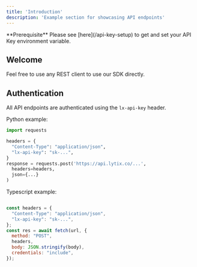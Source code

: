 ```yaml
---
title: 'Introduction'
description: 'Example section for showcasing API endpoints'
---
```


<Info>
  **Prerequisite** Please see [here](/api-key-setup) to get and set your API Key environment variable.
</Info>

## Welcome

Feel free to use any REST client to use our SDK directly.

## Authentication

All API endpoints are authenticated using the `lx-api-key` header.

Python example:
```py
import requests

headers = {
  "Content-Type": "application/json",
  "lx-api-key": "sk-...",
}
response = requests.post('https://api.lytix.co/...',
  headers=headers,
  json={...}
)
```

Typescript example:

```js

const headers = {
  "Content-Type": "application/json",
  "lx-api-key": "sk-...",
};
const res = await fetch(url, {
  method: "POST",
  headers,
  body: JSON.stringify(body),
  credentials: "include",
});
```